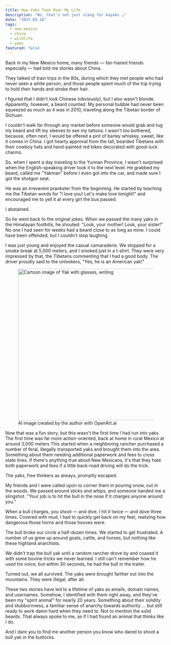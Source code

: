 ```yaml
---
title: How Yaks Took Over My Life
description: "No, that's not just slang for kayaks …"
date: "2025-03-18"
tags:
  - new mexico
  - china
  - wildlife
  - yaks
featured: false
---
```


Back in my New Mexico home, many friends — fair-haired friends especially — had told me stories about China.

They talked of train trips in the 80s, during which they met people who had never seen a white person, and those people spent much of the trip trying to hold their hands and stroke their hair.

I figured that I didn't look Chinese (obviously), but I also wasn't blonde. Apparently, however, a beard counted. My personal bubble had never been squeezed as much as it was in 2010, traveling along the Tibetan border of Sichuan.

I couldn't walk far through any market before someone would grab and tug my beard and lift my sleeves to see my tattoos. I wasn't too bothered, because, often next, I would be offered a pint of barley whiskey, sweet, like it comes in China. I got hearty approval from the tall, bearded Tibetans with their cowboy hats and hand-painted red bikes decorated with good-luck charms.

So, when I spent a day traveling to the Yunnan Province, I wasn't surprised when the English-speaking driver took it to the next level. He grabbed my beard, called me "Yakman" before I even got into the car, and made sure I got the shotgun seat.

He was an irreverent prankster from the beginning. He started by teaching me the Tibetan words for "I love you! Let's make love tonight!" and encouraged me to yell it at every girl the bus passed.

I abstained.

So he went back to the original jokes. When we passed the many yaks in the Himalayan foothills, he shouted: "Look, your mother! Look, your sister!" No one I had seen for weeks had a beard close to as long as mine. I could have been offended, but I couldn't stop laughing.

I was just young and enjoyed the casual camaraderie. We stopped for a smoke break at 5,000 meters, and I smoked just in a t-shirt. They were very impressed by that, the Tibetans commenting that I had a good body. The driver proudly said to the onlookers, "Yes, he is an American yak!"

<figure>
  <img
    src="/stories/yak-writing.jpeg"
    alt="Cartoon image of Yak with glasses, writing"
    width="800"
    height="474"
    loading="lazy"
  />
  <figcaption>AI image created by the author with OpenArt.ai</figcaption>
</figure>

Now that was a fun story, but this wasn't the first time I had run into yaks. The first time was far more action-oriented, back at home in rural Mexico at around 3,000 meters This started when a neighboring rancher purchased a number of feral, illegally transported yaks and brought them into the area. Something about them needing additional paperwork and fees to cross state lines. If there's anything true about New Mexicans, it's that they hate both paperwork and fees if a little back-road driving will do the trick.

The yaks, free thinkers as always, promptly escaped.

My friends and I were called upon to corner them in pouring snow, out in the woods. We passed around sticks and whips, and someone handed me a slingshot. "Your job is to hit the bull in the nose if it charges anyone around you."

When a bull charges, you shoot — and dive. I hit it twice — and dove three times. Covered with mud, I had to quickly get back on my feet, realizing how dangerous those horns and those hooves were.

The bull broke our circle a half-dozen times. We started to get frustrated. A number of us grew up around goats, cattle, and horses, but nothing like these highland anarchists.

We didn't trap the bull yak until a random rancher drove by and coaxed it with some bovine tricks we never learned. I still can't remember how he used his voice, but within 30 seconds, he had the bull in the trailer.

Turned out, we all survived. The yaks were brought farther out into the mountains. They were illegal, after all.

These two stories have led to a lifetime of yaks as emails, domain names, and usernames. Somehow, I identified with them right away, and they've been my "spirit animal" for nearly 20 years. Something about their solidity and stubbornness, a familiar sense of anarchy towards authority … but still ready to work damn hard when they need to. Not to mention the solid beards. That always spoke to me, as if I had found an animal that thinks like I do.

And I dare you to find me another person you know who dared to shoot a bull yak in the buttocks.

